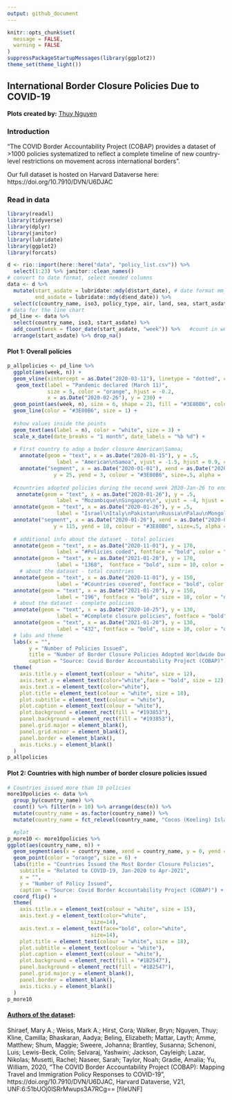 ```yaml
---
output: github_document
---
```


```r
knitr::opts_chunk$set(
  message = FALSE, 
  warning = FALSE
)
suppressPackageStartupMessages(library(ggplot2))
theme_set(theme_light())
```

## International Border Closure Policies Due to COVID-19 
**Plots created by:** [Thuy Nguyen](https://www.linkedin.com/in/nguyendata/) 

### Introduction

"The COVID Border Accountability Project (COBAP) provides a dataset of >1000 policies systematized to reflect a complete timeline of new country-level restrictions on movement across international borders". 

Our full dataset is hosted on Harvard Dataverse here: https://doi.org/10.7910/DVN/U6DJAC 

### Read in data
```r
library(readxl)
library(tidyverse)
library(dplyr)
library(janitor)
library(lubridate)
library(ggplot2)
library(forcats)
```

```r
d <- rio::import(here::here("data", "policy_list.csv")) %>% 
  select(1:23) %>% janitor::clean_names() 
# convert to date format, select needed columns
data <- d %>% 
  mutate(start_asdate = lubridate::mdy(d$start_date), # date format mm_dd_yyyy
         end_asdate = lubridate::mdy(d$end_date)) %>% 
  select(c(country_name, iso3, policy_type, air, land, sea, start_asdate, end_asdate)) %>%   drop_na()
# data for the line chart
 pd_line <- data %>% 
  select(country_name, iso3, start_asdate) %>% 
  add_count(week = floor_date(start_asdate, "week")) %>%   #count in week interval
  arrange(start_asdate) %>% drop_na()
```

#### Plot 1: Overall policies

```r
p_allpolicies <- pd_line %>% 
  ggplot(aes(week, n)) +
  geom_vline(xintercept = as.Date("2020-03-11"), linetype = "dotted", color = "orange") +
   geom_text(label = "Pandemic declared (March 11)", 
             size = 5, color = "orange", hjust = -0.2,
             x = as.Date("2020-02-26"), y = 230) + 
  geom_point(aes(week, n), size = 6, shape = 21, fill = "#3E80B6", color = "#3E80B6") +
  geom_line(color = "#3E80B6", size = 1) +
  
  #show values inside the points
  geom_text(aes(label = n), color = "white", size = 3) + 
  scale_x_date(date_breaks = "1 month", date_labels = "%b %d") +
 
  # First country to adop a boder closure American\Samoa; 
    annotate(geom = "text", x = as.Date("2020-01-15"), y = .5,
                label = "American\nSamoa", vjust = -1.5, hjust = 0.9, color = "#FD69B3") +
    annotate("segment", x = as.Date("2020-01-01"), xend = as.Date("2020-01-01"), 
               y = 25, yend = 3, colour = "#3E80B6", size=.5, alpha = .5) +   
  
  #countries adopted policies during the second week 2020-Jan-26 to end of 2020-Feb-01
   annotate(geom = "text", x = as.Date("2020-01-26"), y = .5,
                label = "Mozambique\nSingapore\n", vjust = -4, hjust = 0.95, color = "#FD69B3") +
  annotate(geom = "text", x = as.Date("2020-01-26"), y = .5,
                label = "Israel\nItaly\nPakistan\nRussia\nPalau\nMongolia", vjust = -1, hjust = 0, color = "#FD69B3") +
  annotate("segment", x = as.Date("2020-01-26"), xend = as.Date("2020-01-26"), 
               y = 115, yend = 10, colour = "#3E80B6", size=.5, alpha = .5) +
  
  # additional info about the dataset - total policies 
  annotate(geom = "text", x = as.Date("2020-11-01"), y = 170,
                label = "#Policies coded", fontface = "bold", color = "white") +
  annotate(geom = "text", x = as.Date("2021-01-20"), y = 170,
                label = "1368",  fontface = "bold", size = 10, color = "orange") +
    # about the dataset - total countries
  annotate(geom = "text", x = as.Date("2020-11-01"), y = 150,
                label = "#Countries covered", fontface = "bold", color = "white") +
  annotate(geom = "text", x = as.Date("2021-01-20"), y = 150,
                label = "196", fontface = "bold", size = 10, color = "orange") +
  # about the dataset - complete policies 
  annotate(geom = "text", x = as.Date("2020-10-25"), y = 130,
                label = "#Complete closure policies", fontface = "bold", color = "white") +
  annotate(geom = "text", x = as.Date("2021-01-20"), y = 130,
                label = "432", fontface = "bold", size = 10, color = "orange") +
  # labs and theme
  labs(x = "",
       y = "Number of Policies Issued",
       title = "Number of Border Closure Policies Adopted Worldwide Due to COVID-19", 
       caption = "Source: Covid Border Accountability Project (COBAP)") +
  theme(
    axis.title.y = element_text(colour = "white", size = 12),
    axis.text.y = element_text(color="white",face = "bold", size = 12),
    axis.text.x = element_text(color="white"),
    plot.title = element_text(colour = "white", size = 18),
    plot.subtitle = element_text(colour = "white"),
    plot.caption = element_text(colour = "white"),
    plot.background = element_rect(fill = "#193853"),
    panel.background = element_rect(fill = "#193853"),
    panel.grid.major = element_blank(),
    panel.grid.minor = element_blank(),
    panel.border = element_blank(),
    axis.ticks.y = element_blank()
  )
p_allpolicies
```

#### Plot 2: Countries with high number of border closure policies issued 

```r
# Countries issued more than 10 policies
more10policies <- data %>% 
  group_by(country_name) %>% 
  count() %>% filter(n > 10) %>% arrange(desc(n)) %>% 
  mutate(country_name = as.factor(country_name)) %>% 
  mutate(country_name = fct_relevel(country_name, "Cocos (Keeling) Islands", "Romania", "Latvia", "Cyprus", "Finland", "Germany", "American Samoa", "Austria", "Aruba", "Myanmar", "Brazil", "Curaçao", "Nepal", "Seychelles", "Spain"))

  #plot
p_more10 <- more10policies %>%   
ggplot(aes(country_name, n)) +
  geom_segment(aes(x = country_name, xend = country_name, y = 0, yend = n), color = "skyblue", size = 2) +
  geom_point(color = "orange", size = 6) +
  labs(title = "Countries Issued the Most Border Closure Policies",
    subtitle = "Related to COVID-19, Jan-2020 to Apr-2021",
    x = "",
    y = "Number of Policy Issued",
    caption = "Source: Covid Border Accountability Project (COBAP)") +
  coord_flip() +
  theme(
    axis.title.x = element_text(colour = "white", size = 15),
    axis.text.y = element_text(color="white", 
                           size=14),
    axis.text.x = element_text(face="bold", color="white", 
                           size=14),
    plot.title = element_text(colour = "white", size = 18),
    plot.subtitle = element_text(colour = "white"),
    plot.caption = element_text(colour = "white"),
    plot.background = element_rect(fill = "#1B2547"),
    panel.background = element_rect(fill = "#1B2547"),
    panel.grid.major.y = element_blank(),
    panel.border = element_blank(),
    axis.ticks.y = element_blank()
  )
p_more10
```

#### [Authors of the dataset](https://doi.org/10.7910/DVN/U6DJAC): 
Shiraef, Mary A.; Weiss, Mark A.; Hirst, Cora; Walker, Bryn; Nguyen, Thuy; Kline, Camilla; Bhaskaran, Aadya; Beling, Elizabeth; Mattar, Layth; Amme, Matthew; Shum, Maggie; Sweere, Johanna; Brantley, Susanna; Schenoni, Luis; Lewis-Beck, Colin; Selvaraj, Yashwini; Jackson, Cayleigh; Lazar, Nikolas; Musetti, Rachel; Naseer, Sarah; Taylor, Noah; Gradie, Amalia; Yu, William, 2020, "The COVID Border Accountability Project (COBAP): Mapping Travel and Immigration Policy Responses to COVID-19", https://doi.org/10.7910/DVN/U6DJAC, Harvard Dataverse, V21, UNF:6:51bUOj0lSRrMwups3A7RCg== [fileUNF]
